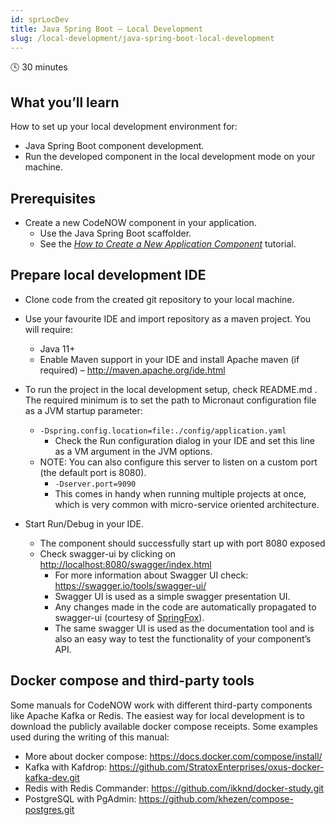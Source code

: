 ```yaml
---
id: sprLocDev
title: Java Spring Boot – Local Development
slug: /local-development/java-spring-boot-local-development
---
```


🕓 30 minutes 

## What you’ll learn

How to set up your local development environment for:

- Java Spring Boot component development. 
- Run the developed component in the local development mode on your machine.

## Prerequisites

- Create a new CodeNOW component in your application.
    - Use the Java Spring Boot scaffolder.
    - See the *[How to Create a New Application Component](../admMan/creNewCom/)* tutorial.

## Prepare local development IDE

- Clone code from the created git repository to your local machine.
- Use your favourite IDE and import repository as a maven project. You will require:
  - Java 11+
  - Enable Maven support in your IDE and install Apache maven (if required) – http://maven.apache.org/ide.html 


- To run the project in the local development setup, check README.md . The required minimum is to set the path to Micronaut configuration file as a JVM startup parameter:
  - ```-Dspring.config.location=file:./config/application.yaml```
    - Check the Run configuration dialog in your IDE and set this line as a VM argument in the JVM options.
  - NOTE: You can also configure this server to listen on a custom port (the default port is 8080).
    - ```-Dserver.port=9090```
    - This comes in handy when running multiple projects at once, which is very common with micro-service oriented architecture.
    

- Start Run/Debug in your IDE.
    - The component should successfully start up with port 8080 exposed
    - Check swagger-ui by clicking on [http://localhost:8080/swagger/index.html](http://localhost:8080/swagger/index.html)
      - For more information about Swagger UI check: https://swagger.io/tools/swagger-ui/
      - Swagger UI is used as a simple swagger presentation UI.
      - Any changes made in the code are automatically propagated to swagger-ui (courtesy of [SpringFox](https://springfox.github.io/springfox/)).
      - The same swagger UI is used as the documentation tool and is also an easy way to test the functionality of your component’s API.

## Docker compose and third-party tools

Some manuals for CodeNOW work with different third-party components like Apache Kafka or Redis. The easiest way for local development is to download the publicly available docker compose receipts. Some examples used during the writing of this manual:

- More about docker compose: https://docs.docker.com/compose/install/
- Kafka with Kafdrop: https://github.com/StratoxEnterprises/oxus-docker-kafka-dev.git
- Redis with Redis Commander: https://github.com/ikknd/docker-study.git
- PostgreSQL with PgAdmin: https://github.com/khezen/compose-postgres.git

